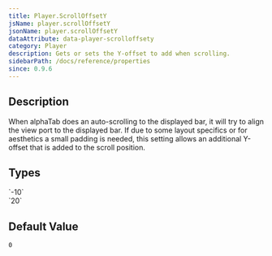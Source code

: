 ```yaml
---
title: Player.ScrollOffsetY
jsName: player.scrollOffsetY
jsonName: player.scrollOffsetY
dataAttribute: data-player-scrolloffsety
category: Player
description: Gets or sets the Y-offset to add when scrolling.
sidebarPath: /docs/reference/properties
since: 0.9.6
---
```



## Description

When alphaTab does an auto-scrolling to the displayed bar, it will try to align the view port to the displayed bar. If due to 
some layout specifics or for aesthetics a small padding is needed, this setting allows an additional Y-offset that is added to the 
scroll position. 

<PropertyDescription metadata={metadata} />

## Types

<TypeTable>
    <TypeRow type="all" name="int">
        `-10`<br />
        `20`
    </TypeRow>
</TypeTable>

## Default Value

`0`